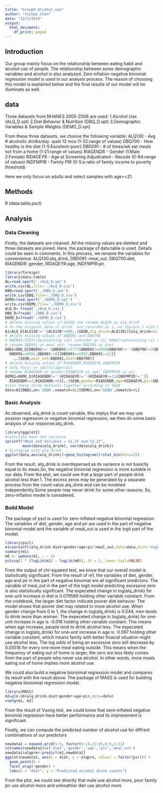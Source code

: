 ```yaml
---
title: "Group8_Alcohol_use"
author: "Yichao Chen"
date: "12/3/2019"
output:
  html_document:
    df_print: paged
---
```

## Introduction
Our group mainly focus on the relationship between eating habit and alcohol use of people. The relationship between some demographic variables and alcohol is also analyzed. Zero inflation negative binomial regression model is used in our analysis process. The reason of choosing this model is explained below and the final results of our model will be illuminate as well.

## data
Three datasets from NHANES 2005-2006  are used:\newline
1.Alcohol Use (ALQ_D.xpt)\newline
2.Diet Behavior & Nutrition (DBQ_D.xpt)\newline
3.Demographic Variables & Sample Weights (DEMO_D.xpt)\newline

From these three datasets, we choose the following variable:
ALQ130 - Avg # alcoholic drinks/day -past 12 mos (1-32:range of values)\newline
DBQ700 - How healthy is the diet (1-5:Excellent-poor)\newline
DBD091 - # of times/wk eat meals not from a home (1-21:range of values)\newline
RIAGENDR - Gender (1:Male 2:Female)\newline
RIDAGEYR - Age at Screening Adjudicated - Recode (0-84:range of values)\newline
INDFMPIR - Family PIR (0-5:a ratio of family income to poverty threshold)\newline

Here we only focus on adults and select samples with age>=21.

## Methods
R (data.table,pscl)

## Analysis

### Data Cleaning
Firstly, the datasets are cleaned. All the missing values are deleted and three datasets are joined. Here, the package of data.table is used. Details could be seen in comments. In this process, we rename the variables for convenience: ALQ130:alq_drink, DBD091: meal_out, DBQ700:diet, RIAGENDR :gender, RIDAGEYR:age, INDFMPIR:pir.

```r
library(foreign)
library(data.table)
AL=read.xport('./ALQ_D.xpt')
write.csv(AL,file='./ALQ_D.csv')
DBQ=read.xport('./DBQ_D.xpt')
write.csv(DBQ,file='./DBQ_D.csv')
DEMO=read.xport('./DEMO_D.xpt')
write.csv(DEMO,file='./DEMO_D.csv')
ALQ_D= fread('./ALQ_D.csv')
DBQ_D=fread('./DBQ_D.csv')
DEMO_D=fread('./DEMO_D.csv')
# delete missing values of ALQ30 ane rename ALQ30 as alq_drink
# In the original data <1 drink  are recorded as 1, we replace 1 with 0 here
A1=ALQ_D[ALQ130!=''&ALQ130!=999,.(SEQN,alq_drink=ALQ130)][alq_drink==1,alq_drink:=0]
# delete missing values of DBD091 and DBQ700
# DBD091:5555(representing >21) consider as 21; 6666(representing <1) consider as 0
# rename DBD091 as meal_out; rename DBQ700 as diet
DBQ1=DBQ_D[DBD091!=''&DBD091!=7777&DBD091!=9999&DBQ700!=''&DBQ700!=7&DBQ700!=9][
  DBD091==6666,DBD091:=0][DBD091==5555,DBD091:=21][
    ,.(SEQN,meal_out=DBD091,diet=DBQ700)]
# delete missing values of RIAGENDR,RIDAGEYR,INDFMPIR
# only focus on adults(age>=21)
# rename RIAGENDR as gender;RIDAGEYR as age; INDFMPIR as pir
DEMO1=DEMO_D[RIAGENDR!=''&RIDAGEYR!=''&RIDAGEYR>=21&INDFMPIR!=''][
  RIAGENDR==2,RIAGENDR:=0][,.(SEQN,gender=RIAGENDR,age=RIDAGEYR,pir=INDFMPIR)]
#join these three datasets together according to SEQN
data=A1[DBQ1,on='SEQN',nomatch=0L][DEMO1,on='SEQN',nomatch=0L]
```


### Basic Analysis
As observed, alq_drink is count variable, this implys that we may use possion regression or negative binomial regression, we then do some basic analysis of our response:alq_drink.
```r
library(ggplot2)
#calculate mean and variance
sprintf("Mean and Variance = %1.2f and %1.2f", 
        mean(data$alq_drink), var(data$alq_drink))
# histogram with alq_drink
ggplot(data,aes(alq_drink))+geom_histogram()+stat_bin(bins=25)
```
From the result, alq_drink is overdispersed as its variance is not basiclly equal to its mean.So, the negative binomial regression is more suitable in our data. From the plot, we could see that a large part of people drink alcohol less than 1. The excess zeros may be generated by a separate process from the count value alq_drink and can be modeled independently.Some people may never drink for some other reasons. So, zero-inflation model is considered.


### Build Model
The package of pscl is used for zero-inflated negative binomial regression.
The variables of diet, gender, age and pir are used in the part of negative binomial model and the variable of meal_out is used in the logit part of the model.
```r
library(pscl)
m1=zeroinfl(alq_drink~diet+gender+age+pir|meal_out,data=data,dist='negbin',EM=TRUE)
summary(m1)
m0 <- update(m1, . ~ 1)
pchisq(2 * (logLik(m1) - logLik(m0)), df = 5, lower.tail=FALSE)
```
From the output of chi-squared test, we know that our overall model is statistically significant. \newline
From the result of m1, the variables of diet, gender, age and pir  in the part of negative binomial are all significant predictors. The variable of meal_out in the part of the logit model predicting excessive zero is also statistically significant.\newline
The expeceted change in log(alq_drink) for one-unit increase in diet is 0.079589 holding other variable constant. From the codebook, the larger diet factor indicate poorer diet behavior. The model shows that poorer diet may related to more alcohol use.\newline
When gender change from 0 to 1, the change in log(alq_drink) is 0.544, men tends to drink more than women.\newline
The expeceted change in log(alq_drink) for one-unit increase in age is -0.016 holding other variable constant. This means when age increase, people tend to drink alcohol less.\newline
The expeceted change in log(alq_drink) for one-unit increase in age is -0.097 holding other variable constant, which means family with better finacial situation might use alcohol less.\newline
The log odds of being an excessive zero will decrease by 0.05516 for every one more meal eating outside. This means when the frequency of eating out of home is larger, the zero are less likely comes from the part of people who never use alcohol. In other words, more meals eating out of home implies more alcohol use.

We could also build a negative bionomial regression model and compares its result with the result above. The package of MASS is used for building negative bionomial regression model.

```r
library(MASS)
m2=glm.nb(alq_drink~diet+gender+age+pir,data=data)
vuong(m1, m2)
```
From the result of Vuong test, we could know that zero-inflated negative binomial regression have better performance and its improvement is significant.

Finally, we can compute the predicted number of alcohol use for diffrent combinations of our predictors
```r
newdata1 = expand.grid(1:5, factor(0:1),21:85,0:5,1:21)
colnames(newdata1)=c('diet','gender','age','pir','meal_out')
newdata1$alqpre<-predict(m1,newdata1)
ggplot(newdata1, aes(x = diet, y = alqpre, colour = factor(pir))) +
  geom_point() +
  facet_wrap(~gender) +
  labs(x = "diet", y = "Predicted alcohol drink counts")
```
From the plot, we could see directly that male use alcohol more, poor family pir use alcohol more and unheathier diet use alcohol more
